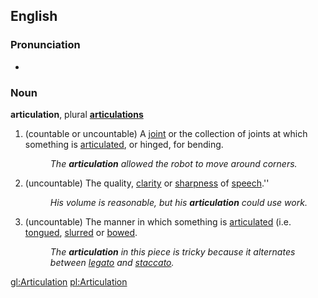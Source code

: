==English==
===Pronunciation===
*{{audio|en-us-articulation.ogg|Audio (US)}}

===Noun===
'''articulation''', plural '''[[articulations]]'''

#(countable or uncountable) A [[joint]] or the collection of joints at which something is [[articulate]]d, or hinged, for bending.
#:''The '''articulation''' allowed the robot to move around corners.''
#(uncountable) The quality, [[clarity]] or [[sharpness]] of [[speech]].''
#:''His volume is reasonable, but his '''articulation''' could use work.''
#(uncountable) {{music}} The manner in which something is [[articulate]]d (i.e. [[tongue]]d, [[slur]]red or [[bow]]ed.
#:''The '''articulation''' in this piece is tricky because it alternates between [[legato]] and [[staccato]].''

[[gl:Articulation]]
[[pl:Articulation]]